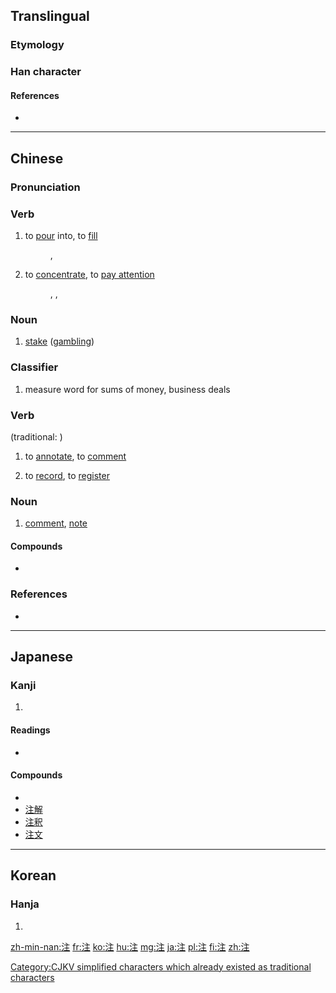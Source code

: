 {{also|註}}
==Translingual==

===Etymology===
{{Han compound|水|alt1=氵|主|ls=psc|c1=s|c2=p}}

===Han character===
{{Han char|rn=85|rad=水|as=05|sn=8|four=3011<sub>4</sub>|canj=水卜土 (EYG)|ids=⿰[[氵]][[主]]}}

====References====
* {{Han ref|kx=0618.050|dkj=17316|dj=1013.030|hdz=31592.010|uh=6CE8|ud=27880|bh=AA60|bd=43616}}

----

==Chinese==
{{zh-hanzi-box|[[注]]}}

===Pronunciation===
{{zh-pron
|m=zhù
|ma=y
|c=zyu3
|h=pfs=chu
|mn=chù
|cat=v,n,cl
}}

===Verb===
{{zh-verb}}

# to [[pour]] into, to [[fill]]
#: {{zh-l|注射}}, {{zh-l|注入}}
# to [[concentrate]], to [[pay attention]]
#: {{zh-l|注視/注视}}, {{zh-l|專注/专注}}, {{zh-l|注意}}

===Noun===
{{zh-noun}}

# [[stake]] ([[gambling]])
#: {{zh-l|賭注/赌注}}

===Classifier===
{{zh-cls}}

# measure word for sums of money, business deals

{{zh-hanzi-box|[[注]]|[[註]]}}

===Verb===
{{zh-verb}} (traditional: {{zh-l|註}})
# to [[annotate]], to [[comment]]
#: {{zh-l|註釋/注释}}
# to [[record]], to [[register]]
#: {{zh-l|註冊/注册}}

===Noun===
{{zh-noun}}

# [[comment]], [[note]]
#: {{zh-l|備註/备注}}

====Compounds====
* {{zh-l|轉注/转注}}

===References===
* {{cite web
| url = http://www.mdbg.net/chindict/chindict.php?page=worddict&wdrst=0&wdqb=注
| title = 注
| work = MDBG English to Chinese dictionary ( Based on CC-CEDICT )
| language = Mandarin/English
| accessdate = 2014-02-19}}

----

==Japanese==

===Kanji===
{{ja-kanji|grade=3|rs=水05}}

# {{defn|lang=ja|sort=水05}}

====Readings====
* {{ja-readings|on=[[ちゅう]] (chū)|kun=[[そそぐ]] (sosogu)}}

====Compounds====
* {{term|脚注||[[footnote]]|tr=きゃくちゅう, kyakuchū|sc=Jpan|lang=ja}}
* [[注解]]
* [[注釈]]
* [[注文]]

----

==Korean==

===Hanja===
{{ko-hanja|hangeul=[[주]]|eumhun=|mr=chu|y=cwu}}

# {{defn|lang=ko|sort=水05}}

[[Category:CJKV simplified characters which already existed as traditional characters]]

[[zh-min-nan:注]]
[[fr:注]]
[[ko:注]]
[[hu:注]]
[[mg:注]]
[[ja:注]]
[[pl:注]]
[[fi:注]]
[[zh:注]]